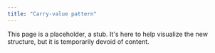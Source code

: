 ```yaml
---
title: "Carry-value pattern"
---
```


This page is a placeholder, a stub. It's here to help visualize the new structure, but it is temporarily devoid of content.
